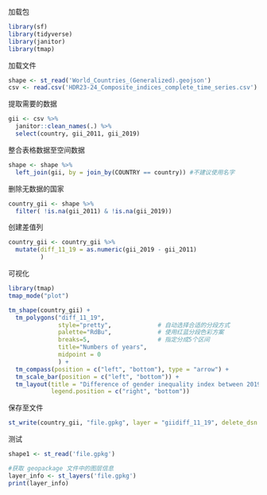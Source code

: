 加载包
```r
library(sf)
library(tidyverse)
library(janitor)
library(tmap)
```
加载文件
```r
shape <- st_read('World_Countries_(Generalized).geojson')
csv <- read.csv('HDR23-24_Composite_indices_complete_time_series.csv')
```

提取需要的数据
```r
gii <- csv %>% 
  janitor::clean_names(.) %>% 
  select(country, gii_2011, gii_2019)
```

整合表格数据至空间数据
```r
shape <- shape %>% 
  left_join(gii, by = join_by(COUNTRY == country)) #不建议使用名字 

```

删除无数据的国家
```r
country_gii <- shape %>% 
  filter( !is.na(gii_2011) & !is.na(gii_2019))

```


创建差值列
```r
country_gii <- country_gii %>% 
  mutate(diff_11_19 = as.numeric(gii_2019 - gii_2011)
         )
```

可视化
```r
library(tmap)
tmap_mode("plot")

tm_shape(country_gii) + 
  tm_polygons("diff_11_19",
              style="pretty",             # 自动选择合适的分段方式
              palette="RdBu",             # 使用红蓝分段色彩方案
              breaks=5,                   # 指定分成5个区间
              title="Numbers of years",
              midpoint = 0  
              ) +
  tm_compass(position = c("left", "bottom"), type = "arrow") +
  tm_scale_bar(position = c("left", "bottom")) +
  tm_layout(title = "Difference of gender inequality index between 2019 and 2011",
            legend.position = c("right", "bottom"))


```


保存至文件
```r
st_write(country_gii, "file.gpkg", layer = "giidiff_11_19", delete_dsn = TRUE)
```
测试

```r

shape1 <- st_read('file.gpkg')

#获取 geopackage 文件中的图层信息
layer_info <- st_layers('file.gpkg')
print(layer_info)
```



